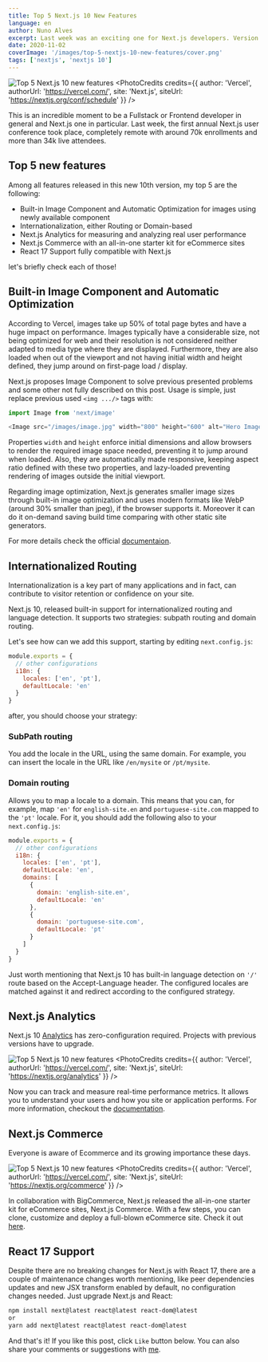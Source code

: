 ```yaml
---
title: Top 5 Next.js 10 New Features
language: en
author: Nuno Alves
excerpt: Last week was an exciting one for Next.js developers. Version 10 was released and presented on Next.js Conference. Let's check the top 5 new features released!
date: 2020-11-02
coverImage: '/images/top-5-nextjs-10-new-features/cover.png'
tags: ['nextjs', 'nextjs 10']
---
```


![Top 5 Next.js 10 new features](/images/top-5-nextjs-10-new-features/cover.png)
<PhotoCredits
  credits={{
    author: 'Vercel',
    authorUrl: 'https://vercel.com/',
    site: 'Next.js',
    siteUrl: 'https://nextjs.org/conf/schedule'
  }}
/>

This is an incredible moment to be a Fullstack or Frontend developer in general and Next.js one in particular.
Last week, the first annual Next.js user conference took place, completely remote with around 70k enrollments and more than 34k live attendees.

## Top 5 new features

Among all features released in this new 10th version, my top 5 are the following:

- Built-in Image Component and Automatic Optimization for images using newly available component
- Internationalization, either Routing or Domain-based
- Next.js Analytics for measuring and analyzing real user performance
- Next.js Commerce with an all-in-one starter kit for eCommerce sites
- React 17 Support fully compatible with Next.js

let's briefly check each of those!  
       
## Built-in Image Component and Automatic Optimization


According to Vercel, images take up 50% of total page bytes and have a huge impact on performance.
Images typically have a considerable size, not being optimized for web and their resolution is not considered neither adapted to media type where they are displayed.
Furthermore, they are also loaded when out of the viewport and not having initial width and height defined, they jump around on first-page load / display.

Next.js proposes Image Component to solve previous presented problems and some other not fully described on this post. Usage is simple, just replace previous used `<img .../>` tags with:

```js
import Image from 'next/image'

<Image src="/images/image.jpg" width="800" height="600" alt="Hero Image" />
```

Properties `width` and `height` enforce initial dimensions and allow browsers to render the required image space needed, preventing it to jump around when loaded. Also, they are automatically made responsive, keeping aspect ratio defined with these two properties, and lazy-loaded preventing rendering of images outside the initial viewport.

Regarding image optimization, Next.js generates smaller image sizes through built-in image optimization and uses modern formats like WebP (around 30% smaller than jpeg), if the browser supports it. Moreover it can do it on-demand saving build time comparing with other static site generators. 

For more details check the official [documentaion](https://nextjs.org/docs/basic-features/image-optimization).


## Internationalized Routing

Internationalization is a key part of many applications and in fact, can contribute to visitor retention or confidence on your site.

Next.js 10, released built-in support for internationalized routing and language detection. It supports two strategies: subpath routing and domain routing.

Let's see how can we add this support, starting by editing `next.config.js`:

```js
module.exports = {
  // other configurations
  i18n: {
    locales: ['en', 'pt'],
    defaultLocale: 'en'
  }
}
```

after, you should choose your strategy:

### SubPath routing

You add the locale in the URL, using the same domain. For example, you can insert the locale in the URL like `/en/mysite` or `/pt/mysite`.

### Domain routing

Allows you to map a locale to a domain. This means that you can, for example, map `'en'` for `english-site.en` and `portuguese-site.com` mapped to the `'pt'` locale.
For it, you should add the following also to your `next.config.js`:

```js
module.exports = {
  // other configurations
  i18n: {
    locales: ['en', 'pt'],
    defaultLocale: 'en',
    domains: [
      {
        domain: 'english-site.en',
        defaultLocale: 'en'
      },
      {
        domain: 'portuguese-site.com',
        defaultLocale: 'pt'
      }
    ]
  }
}
```

Just worth mentioning that Next.js 10 has built-in language detection on `'/'` route based on the Accept-Language header. The configured locales are matched against it and redirect according to the configured strategy.

## Next.js Analytics

Next.js 10 [Analytics](https://vercel.com/docs/next.js/analytics) has zero-configuration required. Projects with previous versions have to upgrade.

![Top 5 Next.js 10 new features](/images/top-5-nextjs-10-new-features/nextjs-analytics.png)
<PhotoCredits
  credits={{
    author: 'Vercel',
    authorUrl: 'https://vercel.com/',
    site: 'Next.js',
    siteUrl: 'https://nextjs.org/analytics'
  }}
/>

Now you can track and measure real-time performance metrics. It allows you to understand your users and how you site or application performs. For more information, checkout the [documentation](https://nextjs.org/docs/advanced-features/measuring-performance).


## Next.js Commerce

Everyone is aware of Ecommerce and its growing importance these days. 

![Top 5 Next.js 10 new features](/images/top-5-nextjs-10-new-features/nextjs-commerce.png)
<PhotoCredits
  credits={{
    author: 'Vercel',
    authorUrl: 'https://vercel.com/',
    site: 'Next.js',
    siteUrl: 'https://nextjs.org/commerce'
  }}
/>

In collaboration with BigCommerce, Next.js released the all-in-one starter kit for eCommerce sites, Next.js Commerce.
With a few steps, you can clone, customize and deploy a full-blown eCommerce site. Check it out [here](https://nextjs.org/commerce).


## React 17 Support

Despite there are no breaking changes for Next.js with React 17, there are a couple of maintenance changes worth mentioning, like peer dependencies updates and new JSX transform enabled by default, no configuration changes needed. Just upgrade Next.js and React:

```bash
npm install next@latest react@latest react-dom@latest
or 
yarn add next@latest react@latest react-dom@latest
```


And that's it!
If you like this post, click `Like` button below. You can also share your comments or suggestions with [me](/about).